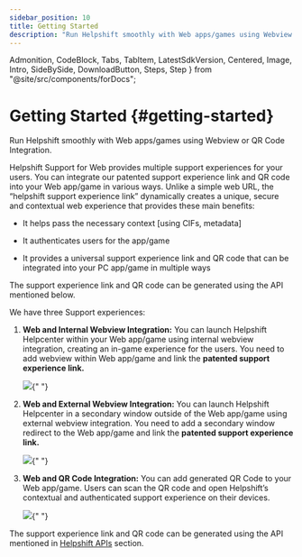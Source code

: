 ```yaml
---
sidebar_position: 10
title: Getting Started
description: "Run Helpshift smoothly with Web apps/games using Webview or QR Code Integration."
---
```


  Admonition,
  CodeBlock,
  Tabs,
  TabItem,
  LatestSdkVersion,
  Centered,
  Image,
  Intro,
  SideBySide,
  DownloadButton,
  Steps,
  Step
} from "@site/src/components/forDocs";

# Getting Started {#getting-started}

<Intro>

Run Helpshift smoothly with Web apps/games using Webview or QR Code Integration.

</Intro>

Helpshift Support for Web provides multiple support experiences for your users. You can integrate our patented support experience link and QR code into your Web app/game in various ways.
Unlike a simple web URL, the “helpshift support experience link” dynamically creates a unique, secure and contextual web experience that provides these main benefits:

- It helps pass the necessary context [using CIFs, metadata]

- It authenticates users for the app/game

- It provides a universal support experience link and QR code that can be integrated into your PC app/game in multiple ways

The support experience link and QR code can be generated using the API mentioned below.

We have three Support experiences:

1. **Web and Internal Webview Integration:** You can launch Helpshift Helpcenter within your Web app/game using internal webview integration, creating an in-game experience for the users. You need to add webview within Web app/game and link the **patented support experience link.**

   <Image src="/static/books/web/web-and-internal-view.png" width="major" centered />{" "}

1. **Web and External Webview Integration:** You can launch Helpshift Helpcenter in a secondary window outside of the Web app/game using external webview integration. You need to add a secondary window redirect to the Web app/game and link the **patented support experience link.**

   <Image src="/static/books/web/web-and-external-view.png" width="major" centered />{" "}

1. **Web and QR Code Integration:** You can add generated QR Code to your Web app/game. Users can scan the QR code and open Helpshift’s contextual and authenticated support experience on their devices.

   <Image src="/static/books/web/web-qr-integration.png" width="major" centered />{" "}

The support experience link and QR code can be generated using the API mentioned in [Helpshift APIs](../helpshift-apis) section.
